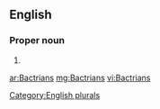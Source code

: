 ==English==

===Proper noun===
{{en-proper noun}}

# {{plural of|Bactrian|lang=en}}[[Category:English plurals]]

[[ar:Bactrians]]
[[mg:Bactrians]]
[[vi:Bactrians]]